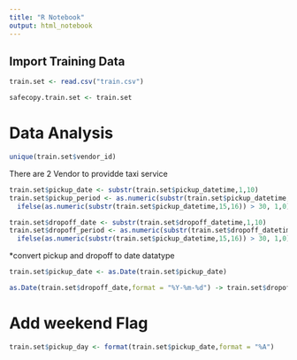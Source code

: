 ```yaml
---
title: "R Notebook"
output: html_notebook
---
```

## Import Training Data
```r
train.set <- read.csv("train.csv")
```

```r
safecopy.train.set <- train.set
```

# Data Analysis 
```r
unique(train.set$vendor_id)
```
There are 2 Vendor to providde taxi service

```r
train.set$pickup_date <- substr(train.set$pickup_datetime,1,10)
train.set$pickup_period <- as.numeric(substr(train.set$pickup_datetime,11,13))  * 2  +
  ifelse(as.numeric(substr(train.set$pickup_datetime,15,16)) > 30, 1,0)

train.set$dropoff_date <- substr(train.set$dropoff_datetime,1,10)
train.set$dropoff_period <- as.numeric(substr(train.set$dropoff_datetime,11,13))  * 2  +
  ifelse(as.numeric(substr(train.set$pickup_datetime,15,16)) > 30, 1,0)

```
*convert pickup and dropoff to date datatype
```r
train.set$pickup_date <- as.Date(train.set$pickup_date)
```

```r
as.Date(train.set$dropoff_date,format = "%Y-%m-%d") -> train.set$dropoff_date
```
# Add weekend Flag
```r
train.set$pickup_day <- format(train.set$pickup_date,format = "%A")
```

